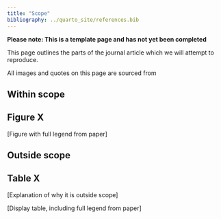 ```yaml
---
title: "Scope"
bibliography: ../quarto_site/references.bib
---
```


<!-- TODO: Remove this warning once filled out page -->
**Please note: This is a template page and has not yet been completed**

<!-- TODO: Use skeleton to create page describing scope -->

<!-- NOTE: If you do not have a license allowing you to upload and reuse images from the article, then you should describe them below, and direct the reader to a link to the article -->

This page outlines the parts of the journal article which we will attempt to reproduce.

All images and quotes on this page are sourced from <!-- TODO: Add citation to original study -->

## Within scope

::: {.callout-note appearance="minimal" collapse=true}

## Figure X

[Figure with full legend from paper]
<!-- e.g.
![Figure 2. "Patient state over time by unit. The patient population progresses through infection over three months (with 80% infected). The bold line shows the median results of 30 trials, and the fainter lines show the minimum and maximum from the 30 trials." @allen_simulation_2020](../original_study/article_fig2.png){width=80%}-->

:::

## Outside scope

::: {.callout-note appearance="minimal" collapse=true}

## Table X

[Explanation of why it is outside scope]

[Display table, including full legend from paper]

:::